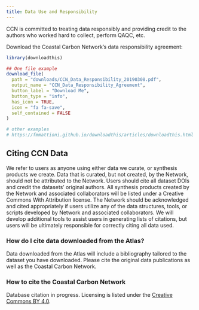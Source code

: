 ```yaml
---
title: Data Use and Responsibility
---
```


CCN is committed to treating data responsibly and providing credit to the authors who worked hard to collect, perform QAQC, etc. 

Download the Coastal Carbon Network's data responsibility agreement:

```r
library(downloadthis)

## One file example
download_file(
  path = "downloads/CCN_Data_Responsibility_20190308.pdf",
  output_name = "CCN_Data_Responsibility_Agreement",
  button_label = "Download Me",
  button_type = "info",
  has_icon = TRUE,
  icon = "fa fa-save",
  self_contained = FALSE
)

# other examples
# https://fmmattioni.github.io/downloadthis/articles/downloadthis.html
```


## Citing CCN Data

We refer to users as anyone using either data we curate, or synthesis products we create. Data that is curated, but not created, by the Network, should not be attributed to the Network. Users should cite all dataset DOIs and credit the datasets’ original authors. All synthesis products created by the Network and associated collaborators will be listed under a Creative Commons With Attribution license. The Network should be acknowledged and cited appropriately if users utilize any of the data structures, tools, or scripts developed by Network and associated collaborators. We will develop additional tools to assist users in generating lists of citations, but users will be ultimately responsible for correctly citing all data used.

### How do I cite data downloaded from the Atlas?

Data downloaded from the Atlas will include a bibliography tailored to the dataset you have downloaded. Please cite the original data publications as well as the Coastal Carbon Network.

### How to cite the Coastal Carbon Network

Database citation in progress. Licensing is listed under the [Creative Commons BY 4.0](https://creativecommons.org/licenses/by/4.0/).
